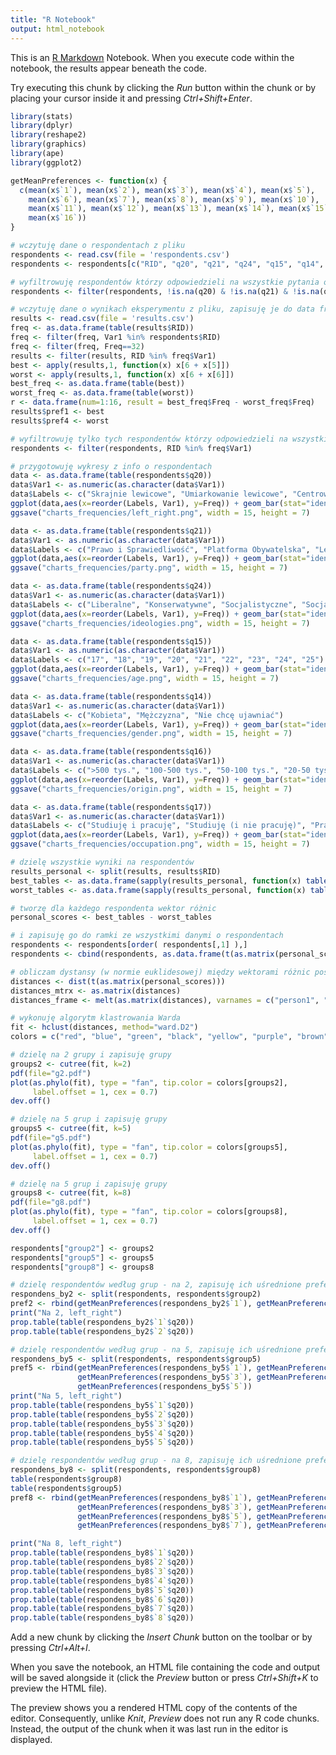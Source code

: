 ```yaml
---
title: "R Notebook"
output: html_notebook
---
```


This is an [R Markdown](http://rmarkdown.rstudio.com) Notebook. When you execute code within the notebook, the results appear beneath the code. 

Try executing this chunk by clicking the *Run* button within the chunk or by placing your cursor inside it and pressing *Ctrl+Shift+Enter*. 

```r
library(stats)
library(dplyr)
library(reshape2)
library(graphics)
library(ape)
library(ggplot2)

getMeanPreferences <- function(x) {
  c(mean(x$`1`), mean(x$`2`), mean(x$`3`), mean(x$`4`), mean(x$`5`),
    mean(x$`6`), mean(x$`7`), mean(x$`8`), mean(x$`9`), mean(x$`10`),
    mean(x$`11`), mean(x$`12`), mean(x$`13`), mean(x$`14`), mean(x$`15`),
    mean(x$`16`))
}

# wczytuję dane o respondentach z pliku
respondents <- read.csv(file = 'respondents.csv')
respondents <- respondents[c("RID", "q20", "q21", "q24", "q15", "q14", "q16", "q17")]

# wyfiltrowuję respondentów którzy odpowiedzieli na wszystkie pytania o sobie
respondents <- filter(respondents, !is.na(q20) & !is.na(q21) & !is.na(q24) & !is.na(q15) &  !is.na(q14) & !is.na(q16) & !is.na(q17) & q15 != 10)

# wczytuję dane o wynikach eksperymentu z pliku, zapisuję je do data frame
results <- read.csv(file = 'results.csv')
freq <- as.data.frame(table(results$RID))
freq <- filter(freq, Var1 %in% respondents$RID)
freq <- filter(freq, Freq==32)
results <- filter(results, RID %in% freq$Var1)
best <- apply(results,1, function(x) x[6 + x[5]])
worst <- apply(results,1, function(x) x[6 + x[6]])
best_freq <- as.data.frame(table(best))
worst_freq <- as.data.frame(table(worst))
r <- data.frame(num=1:16, result = best_freq$Freq - worst_freq$Freq)
results$pref1 <- best
results$pref4 <- worst

# wyfiltrowuję tylko tych respondentów którzy odpowiedzieli na wszystkie pytania eksperymentalne
respondents <- filter(respondents, RID %in% freq$Var1)

# przygotowuję wykresy z info o respondentach
data <- as.data.frame(table(respondents$q20))
data$Var1 <- as.numeric(as.character(data$Var1))
data$Labels <- c("Skrajnie lewicowe", "Umiarkowanie lewicowe", "Centrowe", "Umiarkowanie prawicowe", "Skrajnie prawicowe", "Trudno powiedzieć")
ggplot(data,aes(x=reorder(Labels, Var1), y=Freq)) + geom_bar(stat="identity") + theme_minimal() +  theme(axis.title.x=element_blank(), axis.title.y=element_blank(), axis.text.x = element_text(angle = 0), text = element_text(size=15)) 
ggsave("charts_frequencies/left_right.png", width = 15, height = 7)

data <- as.data.frame(table(respondents$q21))
data$Var1 <- as.numeric(as.character(data$Var1))
data$Labels <- c("Prawo i Sprawiedliwość", "Platforma Obywatelska", "Lewica", "Konfederacja", "Polskie Stronnictwo Ludowe", "Inna", "Nie głosował(a)bym", "Trudno powiedzieć")
ggplot(data,aes(x=reorder(Labels, Var1), y=Freq)) + geom_bar(stat="identity") + theme_minimal() +  theme(axis.title.x=element_blank(), axis.title.y=element_blank(), axis.text.x = element_text(angle = 0), text = element_text(size=15))
ggsave("charts_frequencies/party.png", width = 15, height = 7)

data <- as.data.frame(table(respondents$q24))
data$Var1 <- as.numeric(as.character(data$Var1))
data$Labels <- c("Liberalne", "Konserwatywne", "Socjalistyczne", "Socjaldemokratyczne", "Nacjonalistyczne", "Libertariańskie", "Anarchistyczne", "Inne", "Niesprecyzowane")
ggplot(data,aes(x=reorder(Labels, Var1), y=Freq)) + geom_bar(stat="identity") + theme_minimal() +  theme(axis.title.x=element_blank(), axis.title.y=element_blank(), axis.text.x = element_text(angle = 0), text = element_text(size=15))
ggsave("charts_frequencies/ideologies.png", width = 15, height = 7)

data <- as.data.frame(table(respondents$q15))
data$Var1 <- as.numeric(as.character(data$Var1))
data$Labels <- c("17", "18", "19", "20", "21", "22", "23", "24", "25")
ggplot(data,aes(x=reorder(Labels, Var1), y=Freq)) + geom_bar(stat="identity") + theme_minimal() +  theme(axis.title.x=element_blank(), axis.title.y=element_blank(), axis.text.x = element_text(angle = 0), text = element_text(size=15))
ggsave("charts_frequencies/age.png", width = 15, height = 7)

data <- as.data.frame(table(respondents$q14))
data$Var1 <- as.numeric(as.character(data$Var1))
data$Labels <- c("Kobieta", "Mężczyzna", "Nie chcę ujawniać")
ggplot(data,aes(x=reorder(Labels, Var1), y=Freq)) + geom_bar(stat="identity") + theme_minimal() +  theme(axis.title.x=element_blank(), axis.title.y=element_blank(), axis.text.x = element_text(angle = 0), text = element_text(size=15))
ggsave("charts_frequencies/gender.png", width = 15, height = 7)

data <- as.data.frame(table(respondents$q16))
data$Var1 <- as.numeric(as.character(data$Var1))
data$Labels <- c(">500 tys.", "100-500 tys.", "50-100 tys.", "20-50 tys.", "<20 tys.", "Wieś")
ggplot(data,aes(x=reorder(Labels, Var1), y=Freq)) + geom_bar(stat="identity") + theme_minimal() +  theme(axis.title.x=element_blank(), axis.title.y=element_blank(), axis.text.x = element_text(angle = 0), text = element_text(size=15))
ggsave("charts_frequencies/origin.png", width = 15, height = 7)

data <- as.data.frame(table(respondents$q17))
data$Var1 <- as.numeric(as.character(data$Var1))
data$Labels <- c("Studiuję i pracuję", "Studiuję (i nie pracuję)", "Pracuję (i nie studiuję)", "Jestem uczniem/uczennicą szkoły średniej", "Inne")
ggplot(data,aes(x=reorder(Labels, Var1), y=Freq)) + geom_bar(stat="identity") + theme_minimal() +  theme(axis.title.x=element_blank(), axis.title.y=element_blank(), axis.text.x = element_text(angle = 0), text = element_text(size=15))
ggsave("charts_frequencies/occupation.png", width = 15, height = 7)

# dzielę wszystkie wyniki na respondentów 
results_personal <- split(results, results$RID)
best_tables <- as.data.frame(sapply(results_personal, function(x) table(factor(x$pref1, 1:16))))
worst_tables <- as.data.frame(sapply(results_personal, function(x) table(factor(x$pref4, 1:16))))

# tworzę dla każdego respondenta wektor różnic
personal_scores <- best_tables - worst_tables

# i zapisuję go do ramki ze wszystkimi danymi o respondentach
respondents <- respondents[order( respondents[,1] ),]
respondents <- cbind(respondents, as.data.frame(t(as.matrix(personal_scores))))

# obliczam dystansy (w normie euklidesowej) między wektorami różnic poszczególnych respondentów
distances <- dist(t(as.matrix(personal_scores)))
distances_mtrx <- as.matrix(distances) 
distances_frame <- melt(as.matrix(distances), varnames = c("person1", "person2"))

# wykonuję algorytm klastrowania Warda
fit <- hclust(distances, method="ward.D2")
colors = c("red", "blue", "green", "black", "yellow", "purple", "brown", "navy")

# dzielę na 2 grupy i zapisuję grupy
groups2 <- cutree(fit, k=2)
pdf(file="g2.pdf")
plot(as.phylo(fit), type = "fan", tip.color = colors[groups2],
     label.offset = 1, cex = 0.7)
dev.off()

# dzielę na 5 grup i zapisuję grupy
groups5 <- cutree(fit, k=5)
pdf(file="g5.pdf")
plot(as.phylo(fit), type = "fan", tip.color = colors[groups5],
     label.offset = 1, cex = 0.7)
dev.off()

# dzielę na 5 grup i zapisuję grupy
groups8 <- cutree(fit, k=8)
pdf(file="g8.pdf")
plot(as.phylo(fit), type = "fan", tip.color = colors[groups8],
     label.offset = 1, cex = 0.7)
dev.off()

respondents["group2"] <- groups2
respondents["group5"] <- groups5
respondents["group8"] <- groups8

# dzielę respondentów według grup - na 2, zapisuję ich uśrednione preferencje
respondens_by2 <- split(respondents, respondents$group2)
pref2 <- rbind(getMeanPreferences(respondens_by2$`1`), getMeanPreferences(respondens_by2$`2`))
print("Na 2, left_right")
prop.table(table(respondens_by2$`1`$q20))
prop.table(table(respondens_by2$`2`$q20))

# dzielę respondentów według grup - na 5, zapisuję ich uśrednione preferencje
respondens_by5 <- split(respondents, respondents$group5)
pref5 <- rbind(getMeanPreferences(respondens_by5$`1`), getMeanPreferences(respondens_by5$`2`),
               getMeanPreferences(respondens_by5$`3`), getMeanPreferences(respondens_by5$`4`),
               getMeanPreferences(respondens_by5$`5`))
print("Na 5, left_right")
prop.table(table(respondens_by5$`1`$q20))
prop.table(table(respondens_by5$`2`$q20))
prop.table(table(respondens_by5$`3`$q20))
prop.table(table(respondens_by5$`4`$q20))
prop.table(table(respondens_by5$`5`$q20))

# dzielę respondentów według grup - na 8, zapisuję ich uśrednione preferencje
respondens_by8 <- split(respondents, respondents$group8)
table(respondents$group8)
table(respondents$group5)
pref8 <- rbind(getMeanPreferences(respondens_by8$`1`), getMeanPreferences(respondens_by8$`2`),
               getMeanPreferences(respondens_by8$`3`), getMeanPreferences(respondens_by8$`4`),
               getMeanPreferences(respondens_by8$`5`), getMeanPreferences(respondens_by8$`6`),
               getMeanPreferences(respondens_by8$`7`), getMeanPreferences(respondens_by8$`8`))

print("Na 8, left_right")
prop.table(table(respondens_by8$`1`$q20))
prop.table(table(respondens_by8$`2`$q20))
prop.table(table(respondens_by8$`3`$q20))
prop.table(table(respondens_by8$`4`$q20))
prop.table(table(respondens_by8$`5`$q20))
prop.table(table(respondens_by8$`6`$q20))
prop.table(table(respondens_by8$`7`$q20))
prop.table(table(respondens_by8$`8`$q20))

```

Add a new chunk by clicking the *Insert Chunk* button on the toolbar or by pressing *Ctrl+Alt+I*.

When you save the notebook, an HTML file containing the code and output will be saved alongside it (click the *Preview* button or press *Ctrl+Shift+K* to preview the HTML file).

The preview shows you a rendered HTML copy of the contents of the editor. Consequently, unlike *Knit*, *Preview* does not run any R code chunks. Instead, the output of the chunk when it was last run in the editor is displayed.

